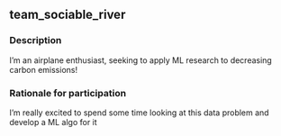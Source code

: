 ## team_sociable_river

### Description
I'm an airplane enthusiast, seeking to apply ML research to decreasing carbon emissions!

### Rationale for participation
I'm really excited to spend some time looking at this data problem and develop a ML algo for it

